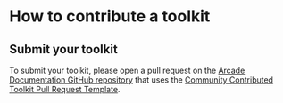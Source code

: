 # How to contribute a toolkit

## Submit your toolkit

To submit your toolkit, please open a pull request on the [Arcade Documentation GitHub repository](https://github.com/ArcadeAI/docs/) that uses the [Community Contributed Toolkit Pull Request Template](https://github.com/ArcadeAI/docs/blob/main/.github/PULL_REQUEST_TEMPLATE/community_contributed_toolkit.md).


